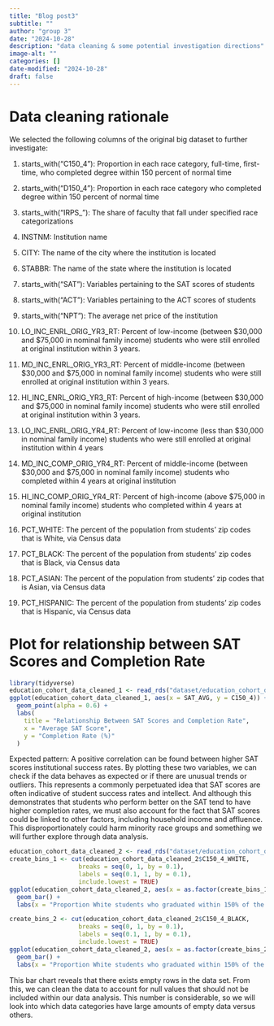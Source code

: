 ```yaml
---
title: "Blog post3"
subtitle: ""
author: "group 3"
date: "2024-10-28"
description: "data cleaning & some potential investigation directions"
image-alt: ""
categories: []
date-modified: "2024-10-28"
draft: false
---
```


# Data cleaning rationale
We selected the following columns of the original big dataset to further investigate: 

1. starts_with("C150_4"): Proportion in each race category, full-time, first-time, who completed degree within 150 percent of normal time

2. starts_with("D150_4"): Proportion in each race category who completed degree within 150 percent of normal time

3. starts_with("IRPS_"): The share of faculty that fall under specified race categorizations

4. INSTNM: Institution name

3. CITY: The name of the city where the institution is located

4. STABBR: The name of the state where the institution is located

5. starts_with("SAT"): Variables pertaining to the SAT scores of students

6. starts_with("ACT"): Variables pertaining to the  ACT scores of students

7. starts_with("NPT"): The average net price of the institution

8. LO_INC_ENRL_ORIG_YR3_RT: Percent of low-income (between $30,000 and $75,000 in nominal family income) students who were still enrolled at original institution within 3 years.

9. MD_INC_ENRL_ORIG_YR3_RT: Percent of middle-income (between $30,000 and $75,000 in nominal family income) students who were still enrolled at original institution within 3 years.

10. HI_INC_ENRL_ORIG_YR3_RT: Percent of high-income (between $30,000 and $75,000 in nominal family income) students who were still enrolled at original institution within 3 years.

11. LO_INC_ENRL_ORIG_YR4_RT: Percent of low-income (less than $30,000 in nominal family income) students who were still enrolled at original institution within 4 years

12. MD_INC_COMP_ORIG_YR4_RT: Percent of middle-income (between $30,000 and $75,000 in nominal family income) students who completed within 4 years at original institution

13. HI_INC_COMP_ORIG_YR4_RT: Percent of high-income (above $75,000 in nominal family income) students who completed within 4 years at original institution

14. PCT_WHITE: The percent of the population from students' zip codes that is White, via Census data

15. PCT_BLACK: The percent of the population from students' zip codes that is Black, via Census data

16. PCT_ASIAN: The percent of the population from students' zip codes that is Asian, via Census data

17. PCT_HISPANIC: The percent of the population from students' zip codes that is Hispanic, via Census data

# Plot for relationship between SAT Scores and Completion Rate
```r
library(tidyverse)
education_cohort_data_cleaned_1 <- read_rds("dataset/education_cohort_data_cleaned.rds")
ggplot(education_cohort_data_cleaned_1, aes(x = SAT_AVG, y = C150_4)) +
  geom_point(alpha = 0.6) +
  labs(
    title = "Relationship Between SAT Scores and Completion Rate",
    x = "Average SAT Score",
    y = "Completion Rate (%)"
  )
```

Expected pattern: A positive correlation can be found between higher SAT scores institutional success rates. By plotting these two variables, we can check if the data behaves as expected or if there are unusual trends or outliers. This represents a commonly perpetuated idea that SAT scores are often indicative of student success rates and intellect. And although this demonstrates that students who perform better on the SAT tend to have higher completion rates, we must also account for the fact that SAT scores could be linked to other factors, including household income and affluence. This disproportionately could harm minority race groups and something we will further explore through data analysis.


```r
education_cohort_data_cleaned_2 <- read_rds("dataset/education_cohort_data_cleaned.rds")
create_bins_1 <- cut(education_cohort_data_cleaned_2$C150_4_WHITE,
                   breaks = seq(0, 1, by = 0.1),
                   labels = seq(0.1, 1, by = 0.1),
                   include.lowest = TRUE)
ggplot(education_cohort_data_cleaned_2, aes(x = as.factor(create_bins_1))) + 
  geom_bar() +
  labs(x = "Proportion White students who graduated within 150% of the typical time frame", y = "Number of institutitions") 

create_bins_2 <- cut(education_cohort_data_cleaned_2$C150_4_BLACK,
                   breaks = seq(0, 1, by = 0.1),
                   labels = seq(0.1, 1, by = 0.1),
                   include.lowest = TRUE)
ggplot(education_cohort_data_cleaned_2, aes(x = as.factor(create_bins_2))) + 
  geom_bar() +
  labs(x = "Proportion White students who graduated within 150% of the typical time frame", y = "Number of institutitions") 
```

This bar chart reveals that there exists empty rows in the data set. From this, we can clean the data to account for null values that should not be included within our data analysis. This number is considerable, so we will look into which data categories have large amounts of empty data versus others.





